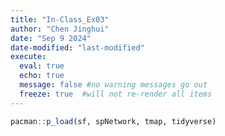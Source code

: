 ```yaml
---
title: "In-Class_Ex03"
author: "Chen Jinghui"
date: "Sep 9 2024"
date-modified: "last-modified"
execute: 
  eval: true
  echo: true
  message: false #no warning messages go out
  freeze: true  #will not re-render all items
---
```


```r
pacman::p_load(sf, spNetwork, tmap, tidyverse)
```